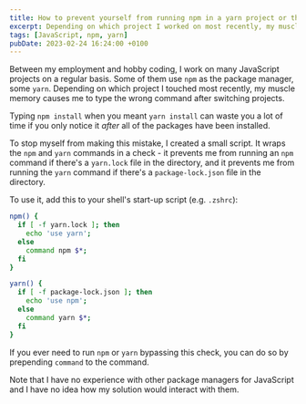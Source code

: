 ```yaml
---
title: How to prevent yourself from running npm in a yarn project or the other way around?
excerpt: Depending on which project I worked on most recently, my muscle memory causes me to type the wrong command when switching projects.
tags: [JavaScript, npm, yarn]
pubDate: 2023-02-24 16:24:00 +0100
---
```


Between my employment and hobby coding, I work on many JavaScript projects on a regular basis. Some of them use `npm` as the package manager, some `yarn`. Depending on which project I touched most recently, my muscle memory causes me to type the wrong command after switching projects.

Typing `npm install` when you meant `yarn install` can waste you a lot of time if you only notice it _after_ all of the packages have been installed.

To stop myself from making this mistake, I created a small script. It wraps the `npm` and `yarn` commands in a check - it prevents me from running an `npm` command if there's a `yarn.lock` file in the directory, and it prevents me from running the `yarn` command if there's a `package-lock.json` file in the directory.

To use it, add this to your shell's start-up script (e.g. `.zshrc`):

```zsh
npm() {
  if [ -f yarn.lock ]; then
    echo 'use yarn';
  else
    command npm $*;
  fi
}

yarn() {
  if [ -f package-lock.json ]; then
    echo 'use npm';
  else
    command yarn $*;
  fi
}
```

If you ever need to run `npm` or `yarn` bypassing this check, you can do so by prepending `command` to the command.

Note that I have no experience with other package managers for JavaScript and I have no idea how my solution would interact with them.
